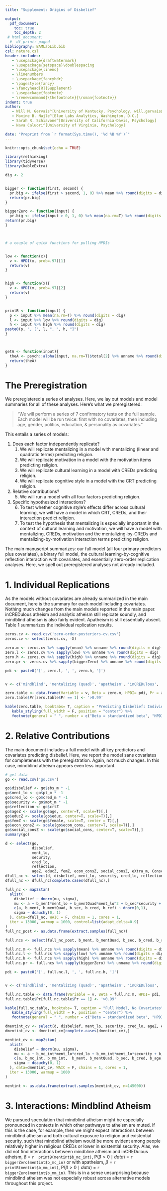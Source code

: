 ```yaml
---
title: "Supplement: Origins of Disbelief"

output:
  pdf_document:
    toc: true
    toc_depth: 2
 # html_document:
  #  df_print: paged
bibliography: BAMLabLib.bib
csl: nature.csl
header-includes:
   - \usepackage{draftwatermark}
   - \usepackage{setspace}\doublespacing
   - \usepackage{lineno}
   - \linenumbers
   - \usepackage{fancyhdr}
   - \pagestyle{fancy}
   - \fancyhead[R]{Supplement}
   - \usepackage{footnote}
   - \renewcommand{\thefootnote}{\roman{footnote}}
indent: true
author:
   - Will M. Gervais^[University of Kentucky, Psychology, will.gervais@gmail.com]
   - Maxine B. Najle^[Blue Labs Analytics, Washington, D.C.]
   - Sarah R. Schiavone^[University of California-Davis, Psychology]
   - Nava Caluori^[University of Virginia, Psychology]

date: "Preprint from `r format(Sys.time(), '%d %B %Y')`"
---
```

\SetWatermarkText{SUPPLEMENT}
\SetWatermarkLightness{.97}

```r
knitr::opts_chunk$set(echo = TRUE)
```

```r
library(rethinking)
library(tidyverse)
library(kableExtra)
```

```r

dig <- 2


bigger <- function(first, second) {
  pr.big <- ifelse(first > second, 1, 0) %>% mean %>% round(digits = dig)
  return(pr.big)
}

biggerZero <- function(input) {
  pr.big <- ifelse(input > 0, 1, 0) %>% mean(na.rm=T) %>% round(digits = dig)
return(pr.big)
}



# a couple of quick functions for pulling HPDIs


low <- function(x){
  v <- HPDI(x, prob=.97)[1]
  return(v)
}


high <- function(x){
  v <- HPDI(x, prob=.97)[2]
  return(v)
}


printB <- function(input) {
  p <- input %>% mean(na.rm=T) %>% round(digits = dig)
  l <- input %>% low %>% round(digits = dig)
  h <- input %>% high %>% round(digits = dig)
paste0(p, ", [", l, ", ", h, "]")
}



getA <- function(input){
  theA <- psych::alpha(input, na.rm=T)$total[2] %>% unname %>% round(digits = dig)
  return(theA)
}
```


\pagebreak
# The Preregistration

We preregistered a series of analyses. Here, we lay out models and model summaries for all of these analyses. Here's what we preregistered:

> "We will perform a series of 7 confirmatory tests on the full sample. Each model will be run twice: first with no covariates, then including age, gender, politics, education, & personality as covariates."


This entails a series of models:

1. Does each factor independently replicate?
   1.	We will replicate mentalizing in a model with mentalizing (linear and quadratic terms) predicting religion.
   2.	We will replicate motivation in a model with the motivation items predicting religion.
   3.  We will replicate cultural learning in a model with CREDs predicting religion. 
   4.  We will replicate cognitive style in a model with the CRT predicting religion.
2. Relative contributions?
   5.	We will run a model with all four factors predicting religion.
3. Specific hypothesized interactions?
   6.	To test whether cognitive style’s effects differ across cultural learning, we will have a model in which CRT, CREDs, and their interaction predict religion.
   7.	To test the hypothesis that mentalizing is especially important in the context of cultural learning and motivation, we will have a model with mentalizing, CREDs, motivation and the mentalizing-by-CREDs and mentalizing-by-motivation interaction terms predicting religion.
   
The main manuscript summarizes: our full model (all four primary predictors plus covariates), a binary full model, the cultural learning-by-cognitive reflection interaction with covariates, and essentially zero-order replication analyses. Here, we spell out preregistered analyses not already included. 

\pagebreak
# 1. Individual Replications

As the models without covariates are already summarized in the main document, here is the summary for each model including covariates. Nothing much changes from the main models reported in the main paper. inCREDulous atheism and analytic atheism still repicate soundly, and mindblind atheism is also fairly evident. Apatheism is still essentially absent. Table 1 summarizes the individual replication results.

```r

zeros.cv <- read.csv('zero-order-posteriors-cv.csv')
zeros.cv <- select(zeros.cv, -X)

zero.m <- zeros.cv %>% sapply(mean) %>% unname %>% round(digits = dig)
zero.l <- zeros.cv %>% sapply(low) %>% unname %>% round(digits = dig)
zero.h <- zeros.cv %>% sapply(high) %>% unname %>% round(digits = dig)
zero.pr <- zeros.cv %>% sapply(biggerZero) %>% unname %>% round(digits = dig)

pdi <- paste0('[', zero.l, ', ', zero.h, ']')


v <- c('mindblind', 'mentalizing (quad)', 'apatheism', 'inCREDulous', 'analytic')

zero.table <- data.frame(Variable = v, Beta = zero.m, HPDI= pdi, Pr = zero.pr)
zero.table$Pr[zero.table$Pr == 1] <- '>0.99'

kable(zero.table, booktabs= T, caption = "Predicting Disbelief: Individual Replication Analyses With Covariates", align = c("l", "r", "r", "r")) %>%
   kable_styling(full_width = F, position = "center") %>%
   footnote(general = " ", number = c("Beta = standardized beta", "HPDI = 97% Highest posterior density interval", "Pr = posterior probability of Beta > 0"))

```

\pagebreak
# 2. Relative Contributions

The main document includes a full model with all key predictors and covariates predicting disbelief. Here, we report the model sans covariates for completeness with the preregistration. Again, not much changes. In this case, mindblind atheism appears even less important.

```r
# get data 
go <- read.csv('go.csv')

go$disbelief <- go$sbs_m * -1
go$ment_lo <- go$pt_m * -1
go$cred_lo <- go$cred_m * -1
go$security <- go$mot_m * -1
go$reflection <- go$crtZ
go$ageZ <- scale(go$age, center=T, scale=T)[,]
go$educZ <- scale(go$educ, center=T, scale=T)[,]
go$femZ <- scale(go$female, scale=T, center = T)[,]
go$econ_consZ <- scale(go$econ_cons, center=T, scale=T)[,]
go$social_consZ <- scale(go$social_cons, center=T, scale=T)[,]
summary(go)

d <- select(go, 
            disbelief, 
            ment_lo, 
            security, 
            cred_lo, 
            reflection,
            ageZ, educZ, femZ, econ_consZ, social_consZ, eXtra_m, Consc_m, Neuro_m, Agree_m, Open_m, Hum_m)
dfull_nc <- select(d, disbelief, ment_lo, security, cred_lo, reflection)
dfull_nc <- dfull_nc[complete.cases(dfull_nc),]

full_nc <- map2stan(
  alist(
    disbelief ~ dnorm(mu, sigma),
    mu <- a + b_ment*ment_lo + b_mentQuad*ment_lo^2 + b_sec*security + b_cred*cred_lo + b_ref*reflection,
    c(a, b_ment, b_mentQuad, b_sec, b_cred, b_ref) ~ dnorm(0,1),
    sigma ~ dcauchy(0, 1)
  ), data=dfull_nc, WAIC = F, chains = 1, cores = 1,
  iter = 13000, warmup = 1000, control=list(adapt_delta=0.9)
)
full_nc_post <- as.data.frame(extract.samples(full_nc))
```

```r


full.ncs <- select(full_nc_post, b_ment, b_mentQuad, b_sec, b_cred, b_ref)

full.nc.m <- full.ncs %>% sapply(mean) %>% unname %>% round(digits = dig)
full.nc.l <- full.ncs %>% sapply(low) %>% unname %>% round(digits = dig)
full.nc.h <- full.ncs %>% sapply(high) %>% unname %>% round(digits = dig)
full.nc.pr <- full.ncs %>% sapply(biggerZero) %>% unname %>% round(digits = dig)

pdi <- paste0('[', full.nc.l, ', ', full.nc.h, ']')


v <- c('mindblind', 'mentalizing (quad)', 'apatheism', 'inCREDulous', 'analytic')

full.nc.table <- data.frame(Variable = v, Beta = full.nc.m, HPDI= pdi, Pr = full.nc.pr)
full.nc.table$Pr[full.nc.table$Pr == 1] <- '>0.99'

kable(full.nc.table, booktabs= T, caption = "Full Model, No Covariates", align = c("l", "r", "r", "r")) %>%
   kable_styling(full_width = F, position = "center") %>%
   footnote(general = " ", number = c("Beta = standardized beta", "HPDI = 97% Highest posterior density interval", "Pr = posterior probability of Beta > 0"))

```

\pagebreak
```r
dmentint_cv <- select(d, disbelief, ment_lo, security, cred_lo, ageZ, educZ, femZ, social_consZ, econ_consZ, eXtra_m, Consc_m, Neuro_m, Agree_m, Open_m, Hum_m)
dmentint_cv <- dmentint_cv[complete.cases(dmentint_cv),]

mentint_cv <- map2stan(
  alist(
    disbelief ~ dnorm(mu, sigma),
    mu <- a + b_mc_int*ment_lo*cred_lo + b_mm_int*ment_lo*security + b_ment*ment_lo + b_mentQuad*ment_lo^2 + b_sec*security + b_cred*cred_lo + b_age*ageZ + b_educ*educZ + b_female*femZ + b_social_cons*social_consZ + b_econ_cons*econ_consZ + b_eXtra*eXtra_m + b_Consc*Consc_m + b_Neuro*Neuro_m + b_Agree*Agree_m  + b_Open*Open_m + b_Hum*Hum_m,
    c(a, b_mc_int, b_mm_int,  b_ment, b_mentQuad, b_sec, b_cred, b_age, b_educ, b_female, b_social_cons, b_econ_cons, b_eXtra, b_Consc, b_Neuro, b_Agree, b_Open, b_Hum) ~ dnorm(0,1),
    sigma ~ dcauchy(0, 1)
  ), data=dmentint_cv, WAIC = F, chains = 1, cores = 1,
  iter = 13000, warmup = 1000
)

mentint <- as.data.frame(extract.samples(mentint_cv, n=145000))

```


# 3. Interactions: Mindblind Atheism

We pursued speculation that mindblind atheism might be especially pronounced in contexts in which other pathways to atheism are muted. If this is the case, for example, then we might expect interactions between mindblind atheism and both cultural exposure to religion and existential security, such that mindblind atheism would be more evident among people relatively higher in religious CREDs or lower in existential security. Alas, we did not find interactions between mindbline atheism and inCREDulous atheism, $\beta$ = `r  printB(mentint$b_mc_int)`, $\mathrm{P}(\beta > 0 \mid data)$ = `r biggerZero(mentint$b_mc_in)` or with apatheism, $\beta$ = `r  printB(mentint$b_mm_int)`, $\mathrm{P}(\beta > 0 \mid data)$ = `r biggerZero(mentint$b_mm_in)`. This is in a sense unsurprising because mindblind atheism was not especially robust across alternative models throughout this project.







